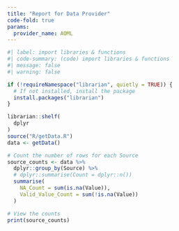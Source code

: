 ```yaml
---
title: "Report for Data Provider"
code-fold: true
params:
  provider_name: AOML
---
```


```R
#| label: import libraries & functions
#| code-summary: (code) import libraries & functions
#| message: false
#| warning: false

if (!requireNamespace("librarian", quietly = TRUE)) {
  # If not installed, install the package
  install.packages("librarian")
}

librarian::shelf(
  dplyr
)
source("R/getData.R")
data <- getData()

# Count the number of rows for each Source
source_counts <- data %>%
  dplyr::group_by(Source) %>%
  # dplyr::summarise(Count = dplyr::n())
  summarise(
    NA_Count = sum(is.na(Value)),
    Valid_Value_Count = sum(!is.na(Value))
  )

# View the counts
print(source_counts)
```